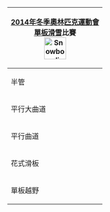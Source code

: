 {| style="float:right; clear:right; padding:0.3em; margin-left:15px; border:1px solid #B8C7D9; background:#f5faff; text-align:left; font-size:90%; line-height:1.5em"
|- style="background:#cedff2; text-align:center;"
!colspan=5|[[2014年冬季奧林匹克運動會]]<br>[[冬季奧林匹克運動會單板滑雪比賽|單板滑雪]]比賽<br>[[Image:Snowboarding pictogram.svg|50px]]
|-
|半管
|&nbsp;
|[[2014年冬季奧林匹克運動會單板滑雪比賽 – 男子半管|男子]]
|&nbsp;
|[[2014年冬季奧林匹克運動會單板滑雪比賽 – 女子半管|女子]]
|-
|平行大曲道
|
|[[2014年冬季奧林匹克運動會單板滑雪比賽 – 男子平行大曲道|男子]]
|
|[[2014年冬季奧林匹克運動會單板滑雪比賽 – 女子平行大曲道|女子]]
|-
|平行曲道
|
|[[2014年冬季奧林匹克運動會單板滑雪比賽 – 男子平行曲道|男子]]
|
|[[2014年冬季奧林匹克運動會單板滑雪比賽 – 女子平行曲道|女子]]
|-
|花式滑板
|
|[[2014年冬季奧林匹克運動會單板滑雪比賽 – 男子花式滑板|男子]]
|
|[[2014年冬季奧林匹克運動會單板滑雪比賽 – 女子花式滑板|女子]] 
|-
|單板越野
|
|[[2014年冬季奧林匹克運動會單板滑雪比賽 – 男子單板越野|男子]]
|
|[[2014年冬季奧林匹克運動會單板滑雪比賽 – 女子單板越野|女子]] 
|}<noinclude>
[[Category:2014年冬季奧林匹克運動會單板滑雪比賽|{{PAGENAME}}]]
</noinclude>
